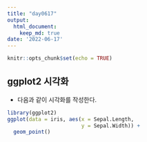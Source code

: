 ```yaml
---
title: "day0617"
output:
  html_document:
    keep_md: true
date: '2022-06-17'
---
```


```r
knitr::opts_chunk$set(echo = TRUE)
```

## ggplot2 시각화
- 다음과 같이 시각화를 작성한다. 

```r
library(ggplot2)
ggplot(data = iris, aes(x = Sepal.Length, 
                        y = Sepal.Width)) + 
  geom_point()
```